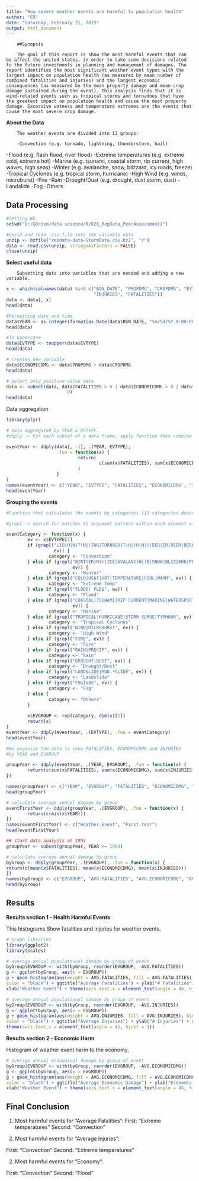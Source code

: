 ```yaml
---
title: "How severe weather events are harmful to population health"
author: "CR"
date: "Saturday, February 21, 2015"
output: html_document
---
```


        
        ##Synopsis 
        
        The goal of this report is show the most harmful events that can be affect the united states, in order to take some decisions related to the future investments in planning and management of damages. The report identifies the most significant weather event types with the largest impact on population health (as measured by mean number of combined fatalities and injuries) and the largest economic consequences (as measured by the mean property damage and mean crop damage sustained during the event). This analysis finds that it is wind-related events such as tropical storms and tornadoes that have the greatest impact on population health and cause the most property damage. Excessive wetness and temperature extremes are the events that cause the most severe crop damage.

**About the Data**
        
        The weather events are divided into 13 groups:
        
        -Convection (e.g. tornado, lightning, thunderstorm, hail)
-Flood (e.g. flash flood, river flood)
-Extreme temperatures (e.g. extreme cold, extreme hot)
-Marine (e.g. tsunami, coastal storm, rip current, high waves, high seas)
-Winter (e.g. avalanche, snow, blizzard, icy roads, freeze)
-Tropical Cyclones (e.g. tropical storm, hurricane)
-High Wind (e.g. winds, microburst)
-Fire
-Rain
-Drought/Dust (e.g. drought, dust storm, dust)
-Landslide
-Fog
-Others

## Data Processing

```r
#Setting WD
setwd("D:/GDrive/data science/R/026_RepData_PeerAssessment2")

#Unzip and read .csv file into the variable data
unzip <- bzfile("repdata-data-StormData.csv.bz2", "r")
data <- read.csv(unzip, stringsAsFactors = FALSE)
close(unzip)
```

**Select useful data** 
        
        Subsetting data into variables that are needed and adding a new variable.

```r
x <- which(colnames(data) %in% c("BGN_DATE", "PROPDMG", "CROPDMG", "EVTYPE", 
                                 "INJURIES", "FATALITIES"))
data <- data[, x]
head(data)

#Formatting date and time
data$YEAR <- as.integer(format(as.Date(data$BGN_DATE, "%m/%d/%Y 0:00:00"), "%Y"))
head(data)

#To uppercase
data$EVTYPE <- toupper(data$EVTYPE)
head(data)

# creates new variable
data$ECONOMICDMG <- data$PROPDMG + data$CROPDMG
head(data)

# Select only positive value data
data <- subset(data, data$FATALITIES > 0 | data$ECONOMICDMG > 0 | data$INJURIES > 
                       0)
head(data)
```

Data aggregation

```r
library(plyr)

# data aggregated by YEAR & EVTYPE.
#ddply -> For each subset of a data frame, apply function then combine results into a data frame.

eventYear <- ddply(data[, -1], .(YEAR, EVTYPE),
                   .fun = function(x) {
                           return(
                                   c(sum(x$FATALITIES), sum(x$ECONOMICDMG), sum(x$INJURIES))
                           )
                   }
)
names(eventYear) <- c("YEAR", "EVTYPE", "FATALITIES", "ECONOMICDMG", "INJURIES")
head(eventYear)
```

**Grouping the events**
     

```r
#Function that calculates the events by categories (13 categories described in the synopsis)

#grepl -> search for matches to argument pattern within each element of a character vector

eventCategory <- function(x) {
        ev <- x$EVTYPE[1]
        if (grepl("LIG(H|N)T(N|)ING|TORNADO|T(H|)U(N|)(DER|ER|DEER|DERE)(STORM|STROM|TORM)|TSTM|HAIL", 
                  ev)) {
                category <- "Convection"
        } else if (grepl("WINT(ER|RY)|ICE|AVALANC(H|)E|SNOW|BLIZZARD|FREEZ|ICY|FROST", 
                         ev)) {
                category <- "Winter"
        } else if (grepl("COLD|HEAT|HOT|TEMPERATURE|COOL|WARM", ev)) {
                category <- "Extreme Temp"
        } else if (grepl("FLOOD| FLD$", ev)) {
                category <- "Flood"
        } else if (grepl("COASTAL|TSUNAMI|RIP CURRENT|MARINE|WATERSPOUT|SURF|SLEET|SEAS|(HIGH|RISING|HEAVY) (WAVES|SWELLS|WATER)", 
                         ev)) {
                category <- "Marine"
        } else if (grepl("TROPICAL|HURRICANE|STORM SURGE|TYPHOON", ev)) {
                category <- "Tropical Cyclones"
        } else if (grepl("WIND|MICROBURST", ev)) {
                category <- "High Wind"
        } else if (grepl("FIRE", ev)) {
                category <- "Fire"
        } else if (grepl("RAIN|PRECIP", ev)) {
                category <- "Rain"
        } else if (grepl("DROUGHT|DUST", ev)) {
                category <- "Drought/Dust"
        } else if (grepl("LANDSLIDE|MUD.*SLIDE", ev)) {
                category <- "Landslide"
        } else if (grepl("FOG|VOG", ev)) {
                category <- "Fog"
        } else {
                category <- "Others"
        }
        
        x$EVGROUP <- rep(category, dim(x)[1])
        return(x)
}
eventYear <- ddply(eventYear, .(EVTYPE), .fun = eventCategory)
head(eventYear)

#We organize the data to show FATALITIES, ECONOMICDMG and INJURIES
#by YEAR and EVGROUP

groupYear <- ddply(eventYear, .(YEAR, EVGROUP), .fun = function(x) {
        return(c(sum(x$FATALITIES), sum(x$ECONOMICDMG), sum(x$INJURIES)))
})

names(groupYear) <- c("YEAR", "EVGROUP", "FATALITIES", "ECONOMICDMG", "INJURIES")
head(groupYear)

# calculate average annual damage by group
eventFirstYear <- ddply(groupYear, .(EVGROUP), .fun = function(x) {
        return(c(min(x$YEAR)))
})
names(eventFirstYear) <- c("Weather.Event", "First.Year")
head(eventFirstYear)
```



```r

## start data analysis at 1993
groupYear <- subset(groupYear, YEAR >= 1993)

# calculate average annual damage by group
byGroup <- ddply(groupYear, .(EVGROUP), .fun = function(x) {
return(c(mean(x$FATALITIES), mean(x$ECONOMICDMG), mean(x$INJURIES)))
})
names(byGroup) <- c("EVGROUP", "AVG.FATALITIES", "AVG.ECONOMICDMG", "AVG.INJURIES")
head(byGroup)

```

## Results

**Results section 1 - Health Harmful Events**

This histograms Show fatalities and injuries for weather events.

```r
# Graph libraries
library(ggplot2)
library(scales)

# average annual populational damage by group of event
byGroup$EVGROUP <- with(byGroup, reorder(EVGROUP, -AVG.FATALITIES))
g <- ggplot(byGroup, aes(x = EVGROUP))
g + geom_histogram(aes(weight = AVG.FATALITIES, fill = AVG.FATALITIES), binwidth = 5, 
color = "black") + ggtitle("Average Fatalities") + ylab("# Fatalities") + 
xlab("Weather Event") + theme(axis.text.x = element_text(angle = 45, hjust = 1))

# average annual populational damage by group of event
byGroup$EVGROUP <- with(byGroup, reorder(EVGROUP, -AVG.INJURIES))
g <- ggplot(byGroup, aes(x = EVGROUP))
g + geom_histogram(aes(weight = AVG.INJURIES, fill = AVG.INJURIES), binwidth = 1, 
color = "black") + ggtitle("Average Injuries") + ylab("# Injuries") + xlab("Weather Event") + 
theme(axis.text.x = element_text(angle = 45, hjust = 1))
```


**Results section 2 - Economic Harm**

Histogram of weather event harm to the economy.

```r
# average annual economical damage by group of event
byGroup$EVGROUP <- with(byGroup, reorder(EVGROUP, -AVG.ECONOMICDMG))
g <- ggplot(byGroup, aes(x = EVGROUP))
g + geom_histogram(aes(weight = AVG.ECONOMICDMG, fill = AVG.ECONOMICDMG), binwidth = 1, 
color = "black") + ggtitle("Average Economic Damage") + ylab("Economic damage") + 
xlab("Weather Event") + theme(axis.text.x = element_text(angle = 45, hjust = 1))
```

## Final Conclusion 

1) Most harmful events for "Average Fatalities":
First:  "Extreme temperatures"
Second: "Convection" 

2) Most harmful events for "Average Injuries":

First:  "Convection"
Second: "Extreme temperatures"

2) Most harmful events for "Economy":

First:  "Convection"
Second: "Flood"